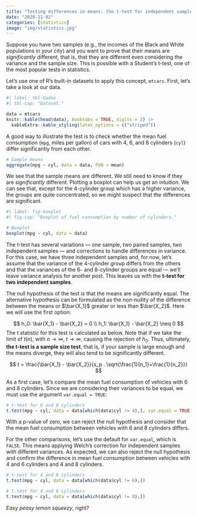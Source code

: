 ```yaml
---
title: "Testing differences in means: the t-test for independent samples"
date: "2020-11-02"
categories: [statistics]
image: "img/statistics.jpg"
---
```


Suppose you have two samples (e.g., the incomes of the Black and White populations in your city) and you want to prove that their means are *significantly* different, that is, that they are different even considering the variance and the sample size. This is possible with a Student's t-test, one of the most popular tests in statistics.

Let's use one of R's built-in datasets to apply this concept, `mtcars`. First, let's take a look at our data.

```r
#| label: tbl-dados
#| tbl-cap: "Dataset."

data = mtcars
knitr::kable(head(data), booktabs = TRUE, digits = 2) |>
  kableExtra::kable_styling(latex_options = c("striped"))
```

A good way to illustrate the test is to check whether the mean fuel consumption (`mpg`, miles per gallon) of cars with 4, 6, and 8 cylinders (`cyl`) differ significantly from each other.

```r
# Sample means
aggregate(mpg ~ cyl, data = data, FUN = mean)
```

We see that the sample means are different. We still need to know if they are *significantly* different. Plotting a boxplot can help us get an intuition. We can see that, except for the 4-cylinder group which has a higher variance, the groups are quite concentrated, so we might suspect that the differences are significant.

```r
#| label: fig-boxplot
#| fig-cap: "Boxplot of fuel consumption by number of cylinders."

# Boxplot
boxplot(mpg ~ cyl, data = data)
```

The t-test has several variations — one sample, two paired samples, two independent samples — and corrections to handle differences in variance. For this case, we have three independent samples and, for now, let's assume that the variance of the 4-cylinder group differs from the others and that the variances of the 6- and 8-cylinder groups are equal — we'll leave variance analysis for another post. This leaves us with the **t-test for two independent samples**.

The null hypothesis of the test is that the means are significantly equal. The alternative hypothesis can be formulated as the non-nullity of the difference between the means or $\bar{X_1}$ greater or less than $\bar{X_2}$. Here we will use the first option:

$$
h_0: \bar{X_1} - \bar{X_2} = 0 \\
h_1: \bar{X_1} - \bar{X_2} \neq 0
$$
The t statistic for this test is calculated as below. Note that if we take the limit of $t(n)$, with $n \rightarrow \infty$, $t\rightarrow \infty$, causing the rejection of $h_0$. Thus, ultimately, **the t-test is a sample size test**, that is, if your sample is large enough and the means diverge, they will also tend to be significantly different.

$$ t = \frac{\bar{X_1} - \bar{X_2}}{s_p . \sqrt{\frac{1}{n_1}+\frac{1}{n_2}}} $$

As a first case, let's compare the mean fuel consumption of vehicles with 6 and 8 cylinders. Since we are considering their variances to be equal, we must use the argument `var.equal = TRUE`:

```r

# t-test for 6 and 8 cylinders
t.test(mpg ~ cyl, data = data[which(data$cyl != 4),], var.equal = TRUE)
```

With a p-value of zero, we can reject the null hypothesis and consider that the mean fuel consumption between vehicles with 6 and 8 cylinders differs.

For the other comparisons, let's use the default for `var.equal`, which is `FALSE`. This means applying Welch's correction for independent samples with different variances. As expected, we can also reject the null hypothesis and confirm the difference in mean fuel consumption between vehicles with 4 and 6 cylinders and 4 and 8 cylinders.

```r

# t-test for 4 and 8 cylinders
t.test(mpg ~ cyl, data = data[which(data$cyl != 6),])

# t-test for 4 and 6 cylinders
t.test(mpg ~ cyl, data = data[which(data$cyl != 8),])
```

*Easy peasy lemon squeezy*, right?
